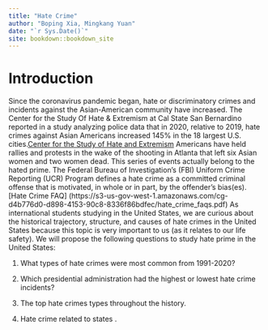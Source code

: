 ```yaml
--- 
title: "Hate Crime"
author: "Boping Xia, Mingkang Yuan"
date: "`r Sys.Date()`"
site: bookdown::bookdown_site
---
```


# Introduction
Since the coronavirus pandemic began, hate or discriminatory crimes and incidents against the Asian-American community have increased. The Center for the Study Of Hate & Extremism at Cal State San Bernardino reported in a study analyzing police data that in 2020, relative to 2019, hate crimes against Asian Americans increased 145% in the 18 largest U.S. cities.[Center for the Study of Hate and Extremism](https://www.csusb.edu/hate-and-extremism-center) Americans have held rallies and protests in the wake of the shooting in Atlanta that left six Asian women and two women dead. This series of events actually belong to the hated prime. The Federal Bureau of Investigation's (FBI) Uniform Crime Reporting (UCR) Program defines a hate crime as a committed criminal offense that is motivated, in whole or in part,  by the offender's bias(es).[Hate Crime FAQ] (https://s3-us-gov-west-1.amazonaws.com/cg-d4b776d0-d898-4153-90c8-8336f86bdfec/hate_crime_faqs.pdf) As international students studying in the United States, we are curious about the historical trajectory, structure, and causes of hate crimes in the United States because this topic is very important to us (as it relates to our life safety).  We will propose the following questions to study hate prime in the United States:

1. What types of hate crimes were most common from 1991-2020?

2. Which presidential administration had the highest or lowest hate crime incidents?

3. The top hate crimes types throughout the history.

4. Hate crime related to states .
